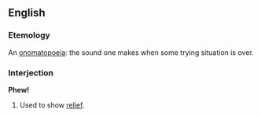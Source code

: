 ==English==
===Etemology===
An [[onomatopoeia]]: the sound one makes when some trying situation is over.

===Interjection===
'''Phew!'''
#Used to show [[relief]].
{{stub}}